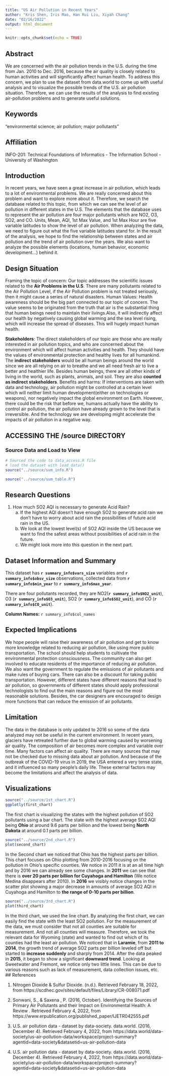 ```yaml
---
title: "US Air Pollution in Recent Years"
author: "Kris Shen, Iris Mao, Han Rui Liu, Xiyah Chang"
date: "02/16/2022"
output: html_document
---
```


```r
knitr::opts_chunk$set(echo = TRUE)
```
## Abstract

We are concerned with the air pollution trends in the U.S. during the time from Jan. 2010 to Dec. 2016, because the air quality is closely related to human activities and will significantly affect human health. To address this concern, we plan to use the dataset from data.world to come up with useful analysis and to visualize the possible trends of the U.S. air pollution situation. Therefore, we can use the results of the analysis to find existing air-pollution problems and to generate useful solutions.

## Keywords

“environmental science; air pollution; major pollutants”

## Affiliation

INFO-201: Technical Foundations of Informatics - The Information School - University of Washington

## Introduction 

In recent years, we have seen a great increase in air pollution, which leads to a lot of environmental problems. We are really concerned about this problem and want to explore more about it. Therefore, we search the database related to this topic, from which we can see the level of air pollution in different states in the U.S. The elements that the database uses to represent the air pollution are four major pollutants which are NO2, O3, SO2, and CO. Units, Mean, AQI, 1st Max Value, and 1st Max Hour are five variable latitudes to show the level of air pollution. When analyzing the data, we need to figure out what the five variable latitudes stand for. In the result of the analysis, we hope to find the relationship between states and air pollution and the trend of air pollution over the years. We also want to analyze the possible elements (locations, human behavior, economic development…) behind it.

## Design Situation 

Framing the topic of concern: Our topic addresses the scientific issues related to the **Air Problems in the U.S**. There are many pollutants related to the Air Pollution Level, if the Air Pollution problem is not treated seriously, then it might cause a series of natural disasters. Human Values: Health awareness should be the big part connected to our topic of concern. The value seems to be originated from the truth that air is the substantial thing that human beings need to maintain their livings.Also, it will indirectly affect our health by negatively causing global warming and the sea level rising, which will increase the spread of diseases. This will hugely impact human health. 

**Stakeholders**: The direct stakeholders of our topic are those who are really interested in air pollution topics, and who are concerned about the environment which will affect human activities and health. They should have the values of environmental protection and healthy lives for all humankind. The **indirect stakeholders** would be all human beings around the world since we are all relying on air to breathe and we all need fresh air to live a better and healthier life. Besides human beings, there are all other kinds of living in the world, such as plants, animals, and soil. They are also **counted as indirect stakeholders**. Benefits and harms: If interventions are taken with data and technology, air pollution might be controlled at a certain level which will neither limit human development(either on technologies or weapons), nor negatively impact the global environment on Earth. However, there could be the risk that before we, humans actually have the ability to control air pollution, the air pollution have already grown to the level that is irreversible. And the technology we are developing might accelerate the impacts of air pollution in a negative way.

## ACCESSING THE /source DIRECTORY
### Source Data and Load to View
```r
# Sourced the code to data_access.R file 
# load the dataset with load_data()
source("../source/sum_info.R")
```

```r
source("../source/sum_table.R")
```

## Research Questions

1. How much SO2 AQI is necessary to generate Acid Rain? 
    a. If the highest AQI doesn't have enough SO2 to generate acid rain we don't have to worry about acid rain the possibilities of future acid rain in the US.
    b. We look at the lowest level(s) of SO2 AQI inside the US because we want to find the safest areas without possibilities of acid rain in the future. 
    c. We might look more into this question in the next part.
    
## Dataset Information and Summary

This dataset has **`r summary_info$vars_size`** variables and **`r summary_info$obsv_size`** observations, collected data from **`r summary_info$min_year`** to **`r summary_info$max_year`**.  

There are four pollutants recorded, they are NO2(**`r summary_info$NO2_unit`**), O3 (**`r summary_info$O3_unit`**), SO2 (**`r summary_info$SO2_unit`**), and CO (**`r summary_info$CO_unit`**).  

**Column Names:** `r summary_info$col_names` 


## Expected Implications

We hope people will raise their awareness of air pollution and get to know more knowledge related to reducing air pollution, like using more public transportation. The school should help students to cultivate the environmental protection consciousness. The community can also get involved to educate residents of the importance of reducing air pollution. We also want the government to regulate the emissions of air pollutants and make rules of buying cars. There can also be a discount for taking public transportation. However, different states have different reasons that lead to air pollution, so governments of different states should apply professional technologists to find out the main reasons and figure out the most reasonable solutions. Besides, the car designers are encouraged to design more functions that can reduce the emission of air pollutants. 

## Limitation

The data in the database is only updated to 2016 so some of the data analyzed may not be useful in the current environment. In recent years, glaciers have retreated further due to global warming caused by worsening air quality. The composition of air becomes more complex and variable over time. Many factors can affect air quality. There are many sources that may not be checked due to missing data about air pollution. And because of the outbreak of the COVID-19 virus in 2019, the USA entered a very tense state, and it influenced so many people’s daily life. These external factors may become the limitations and affect the analysis of data.

## Visualizations

```r
source("../source/1st_chart.R")
ggplotly(first_chart)
```

The first chart is visualizing the states with the highest pollution of SO2 pollutants using a bar chart. The state with the highest average SO2 AQI being **Ohio** at around 9.6 parts per billion and the lowest being **North Dakota** at around 0.1 parts per billion. 

```r
source("../source/2nd_chart.R")
plot(second_chart)
```

In the Second chart we noticed that Ohio has the highest parts per billion. This chart focuses on Ohio plotting from 2010-2016 focusing on the pollution in Ohio's specific counties. We notice in 2011 it is at an all time high and by 2016 we can already see some changes. In **2011** we can see that there is **over 20 parts per billion for Cuyahoga and Hamilton** (We notice Medina disappears after 2010). In **2016** we visibly notice changes in the scatter plot showing a major decrease in amounts of average SO2 AQI in Cuyahoga and Hamilton to **the range of 0-10 parts per billion**. 

```r
source("../source/3rd_chart.R")
plot(third_chart)
```

In the third chart, we used the line chart. By analyzing the first chart, we can easily find the state with the least SO2 pollution. For the measurement of the data, we must consider that not all counties are suitable for measurement. And not all counties will measure. Therefore, we took the relevant data for Wyoming (state) and wanted to find out which of its counties had the least air pollution. 
We noticed that in **Laramie**, from **2011 to 2014**, the growth trend of average SO2 parts per billion leveled off but started to **increase suddenly** and sharply from 2014. After the data peaked in **2015**, it began to show a significant **downward trend**. Looking at Sweetwater and Fremont, we notice only two little lines. This can be due to various reasons such as lack of measurement, data collection issues, etc.
## References

1. Nitrogen Dioxide & Sulfur Dioxide. (n.d.). Retrieved February 18, 2022, from https://scdhec.gov/sites/default/files/Library/CR-008071.pdf

2. Sonwani, S., & Saxena , P. (2016, October). Identifying the Sources of Primary Air Pollutants and their Impact on Environmental Health: A Review . Retrieved February 4, 2022, from https://www.erpublication.org/published_paper/IJETR042555.pdf 

3. U.S. air pollution data - dataset by data-society. data.world. (2016, December 4). Retrieved February 4, 2022, from             https://data.world/data-society/us-air-pollution-data/workspace/project-summary?agentid=data-society&datasetid=us-air-pollution-data 

4. U.S. air pollution data - dataset by data-society. data.world. (2016, December 4). Retrieved February 4, 2022, from https://data.world/data-society/us-air-pollution-data/workspace/project-summary?agentid=data-society&datasetid=us-air-pollution-data
